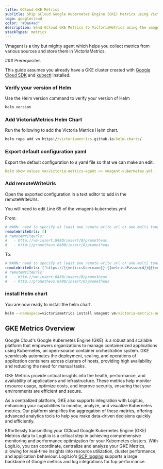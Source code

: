 ```yaml
---
title: GCloud GKE Metrics
subTitle: Ship GCloud Google Kubernetes Engine (GKE) Metrics using VictoriaMetrics vmagent
logo: googlecloud
color: "#3a64ad"
description: Send GCloud GKE Metrics to VictoriaMetrics using the vmagent instructions below and begin analysing your data
stackTypes: metrics
---
```


Vmagent is a tiny but mighty agent which helps you collect metrics from various sources and store them in VictoriaMetrics.

<Steps>
  ### Prerequisites

  This guide assumes you already have a GKE cluster created with [Google Cloud SDK](https://cloud.google.com/sdk/downloads/) and
  [kubectl](https://kubernetes.io/docs/tasks/tools/) installed.

  ### Verify your version of Helm

  Use the Helm version command to verify your version of Helm

  ```cmd copy
  helm version
  ```

  ### Add VictoriaMetrics Helm Chart

  Run the following to add the Victoria Metrics Helm chart.

  ```cmd copy
  helm repo add vm https://victoriametrics.github.io/helm-charts/
  ```

  ### Export default configuration yaml

  Export the default configuration to a yaml file so that we can make an edit.

  ```yml copy
  helm show values vm/victoria-metrics-agent >> vmagent-kubernetes.yml
  ```

  ### Add remoteWriteUrls

  Open the exported configuration in a text editor to add in the remoteWriteUrls.

  You will need to edit Line 65 of the vmagent-kubernetes.yml 

  From:

  ```yml copy
  # WARN: need to specify at least one remote write url or one multi tenant url
  remoteWriteUrls: []
  # remoteWriteUrls:
  #   - http://vm-insert:8480/insert/0/prometheus
  #   - http://prometheus:8480/insert/0/prometheus
  ```

  To:

  ```yml copy
  # WARN: need to specify at least one remote write url or one multi tenant url
  remoteWriteUrls: ["https://{{metricsUsername}}:{{metricsPassword}}@{{metrics_id}}-vm.logit.io:{{vmAgentPort}}/api/v1/write"]
  # remoteWriteUrls:
  #   - http://vm-insert:8480/insert/0/prometheus
  #   - http://prometheus:8480/insert/0/prometheus
  ```

  ### install Helm chart

  You are now ready to install the helm chart.

  ```cmd copy
  helm --namespace=victoriametrics install vmagent vm/victoria-metrics-agent --create-namespace -f vmagent-kubernetes.yml
  ```

</Steps>

## GKE Metrics Overview

Google Cloud's Google Kubernetes Engine (GKE) is a robust and scalable platform that empowers organizations to manage containerized 
applications using Kubernetes, an open-source container orchestration system. GKE seamlessly automates the deployment, scaling, and 
operations of application containers across clusters of hosts, providing high availability and reducing the need for manual tasks.

GKE Metrics provide critical insights into the health, performance, and availability of applications and infrastructure. These metrics 
help monitor resource usage, optimize costs, and improve security, ensuring that your environments are efficient and secure.

As a centralized platform, GKE also supports integration with Logit.io, enhancing your capabilities to monitor, analyze, and visualize 
Kubernetes metrics. Our platform simplifies the aggregation of these metrics, offering advanced analytics tools to help you make 
data-driven decisions quickly and efficiently.

Effortlessly transmitting your GCloud Google Kubernetes Engine (GKE) Metrics data to Logit.io is a critical step in achieving 
comprehensive monitoring and performance optimization for your Kubernetes clusters. With Logit.io, you can coordinate, 
centralize and analyze your GKE Metrics, allowing for real-time insights into resource utilization, cluster performance, 
and application behaviour. Logit.io's [GCP logging](https://logit.io/solutions/gcp-logging/) supports 
a large backbone of Google metrics and log integrations for top performance.